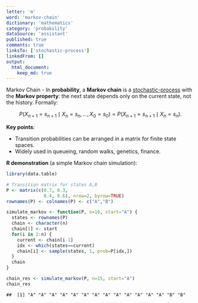 ```yaml
---
letter: 'm'
word: 'markov-chain'
dictionary: 'mathematics'
category: 'probability'
dataSource: 'assistant'
published: true
comments: true
linksTo: ['stochastic-process']
linkedFrom: []
output:
  html_document:
    keep_md: true
---
```




<a id="markov-chain">Markov Chain</a> - In **probability**, a **Markov chain** is a [stochastic-process](#stochastic-process) with the **Markov property**: the next state depends only on the current state, not the history. Formally:

$$
P(X_{n+1}=s_{n+1}\mid X_n=s_n,\dots,X_0=s_0) = P(X_{n+1}=s_{n+1}\mid X_n=s_n).
$$

**Key points**:
- Transition probabilities can be arranged in a matrix for finite state spaces.
- Widely used in queueing, random walks, genetics, finance.

**R demonstration** (a simple Markov chain simulation):


``` r
library(data.table)

# Transition matrix for states A,B
P <- matrix(c(0.7, 0.3,
              0.4, 0.6), nrow=2, byrow=TRUE)
rownames(P) <- colnames(P) <- c("A","B")

simulate_markov <- function(P, n=10, start="A") {
  states <- rownames(P)
  chain <- character(n)
  chain[1] <- start
  for(i in 2:n) {
    current <- chain[i-1]
    idx <- which(states==current)
    chain[i] <- sample(states, 1, prob=P[idx,])
  }
  chain
}

chain_res <- simulate_markov(P, n=15, start="A")
chain_res
```

```
##  [1] "A" "A" "A" "A" "A" "A" "A" "A" "A" "A" "A" "A" "A" "B" "B"
```
